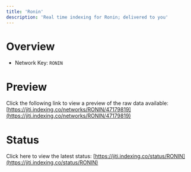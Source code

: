 ```yaml
---
title: 'Ronin'
description: 'Real time indexing for Ronin; delivered to you'
---
```


# Overview
- Network Key: `RONIN`

# Preview
Click the following link to view a preview of the raw data available: [https://jiti.indexing.co/networks/RONIN/47179819](https://jiti.indexing.co/networks/RONIN/47179819)

# Status
Click here to view the latest status: [https://jiti.indexing.co/status/RONIN](https://jiti.indexing.co/status/RONIN)
